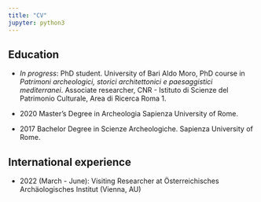 ```yaml
---
title: "CV"
jupyter: python3
---
```


## Education

-   *In progress*: PhD student. University of Bari Aldo Moro, PhD course in *Patrimoni archeologici, storici architettonici e paesaggistici mediterranei*. Associate researcher, CNR - Istituto di Scienze del Patrimonio Culturale, Area di Ricerca Roma 1.

-   2020 Master's Degree in Archeologia Sapienza University of Rome.

-   2017 Bachelor Degree in Scienze Archeologiche. Sapienza University of Rome.


## International experience

- 2022 (March - June): Visiting Researcher at Österreichisches Archäologisches Institut (Vienna, AU)
